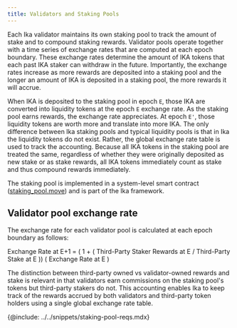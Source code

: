 ```yaml
---
title: Validators and Staking Pools
---
```


Each Ika validator maintains its own staking pool to track the amount of stake and to compound staking rewards. Validator pools operate together with a time series of exchange rates that are computed at each epoch boundary. These exchange rates determine the amount of IKA tokens that each past IKA staker can withdraw in the future. Importantly, the exchange rates increase as more rewards are deposited into a staking pool and the longer an amount of IKA is deposited in a staking pool, the more rewards it will accrue.

When IKA is deposited to the staking pool in epoch `E`, those IKA are converted into liquidity tokens at the epoch `E` exchange rate. As the staking pool earns rewards, the exchange rate appreciates. At epoch `E'`, those liquidity tokens are worth more and translate into more IKA.
The only difference between Ika staking pools and typical liquidity pools is that in Ika the liquidity tokens do not exist. Rather, the global exchange rate table is used to track the accounting. Because all IKA tokens in the staking pool are treated the same, regardless of whether they were originally deposited as new stake or as stake rewards, all IKA tokens immediately count as stake and thus compound rewards immediately.

The staking pool is implemented in a system-level smart contract ([staking_pool.move](https://github.com/MystenLabs/sui/blob/main/crates/ika-framework/packages/ika-system/sources/staking_pool.move)) and is part of the Ika framework.

## Validator pool exchange rate 

The exchange rate for each validator pool is calculated at each epoch boundary as follows:

Exchange Rate at E+1 = ( 1 + ( Third-Party Staker Rewards at E / Third-Party Stake at E )) ( Exchange Rate at E )

The distinction between third-party owned vs validator-owned rewards and stake is relevant in that validators earn commissions on the staking pool's tokens but third-party stakers do not. This accounting enables Ika to keep track of the rewards accrued by both validators and third-party token holders using a single global exchange rate table.

{@include: ../../snippets/staking-pool-reqs.mdx}